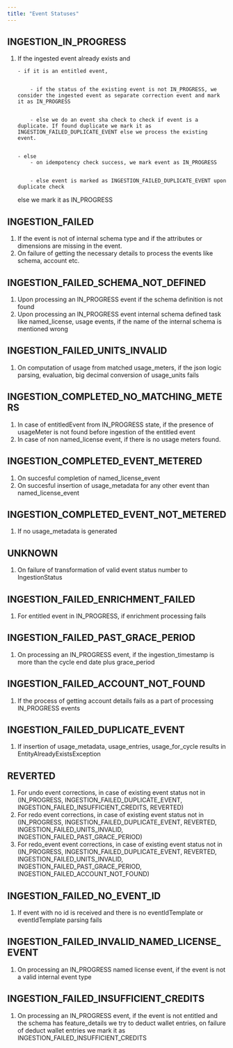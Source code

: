 ```yaml
---
title: "Event Statuses"
---
```


## INGESTION_IN_PROGRESS
1.  If the ingested event already exists and


        - if it is an entitled event,


            - if the status of the existing event is not IN_PROGRESS, we consider the ingested event as separate correction event and mark it as IN_PROGRESS


            - else we do an event sha check to check if event is a duplicate. If found duplicate we mark it as INGESTION_FAILED_DUPLICATE_EVENT else we process the existing event.


        - else
            - on idempotency check success, we mark event as IN_PROGRESS


            - else event is marked as INGESTION_FAILED_DUPLICATE_EVENT upon duplicate check


    else we mark it as IN_PROGRESS

## INGESTION_FAILED
1. If the event is not of internal schema type and if the attributes or dimensions are missing in the event.
2. On failure of getting the necessary details to process the events like schema, account etc.

## INGESTION_FAILED_SCHEMA_NOT_DEFINED
1. Upon processing an IN_PROGRESS event if the schema definition is not found
2. Upon processing an IN_PROGRESS event internal schema defined task like named_license, usage events, if the name of the internal schema is mentioned wrong

## INGESTION_FAILED_UNITS_INVALID
1. On computation of usage from matched usage_meters, if the json logic parsing, evaluation, big decimal conversion of usage_units fails

## INGESTION_COMPLETED_NO_MATCHING_METERS
1. In case of entitledEvent from IN_PROGRESS state, if the presence of usageMeter is not found before ingestion of the entitled event
2. In case of non named_license event, if there is no usage meters found.

## INGESTION_COMPLETED_EVENT_METERED
1. On succesful completion of named_license_event
2. On succesful insertion of usage_metadata for any other event than named_license_event

## INGESTION_COMPLETED_EVENT_NOT_METERED
1. If no usage_metadata is generated

## UNKNOWN
1. On failure of transformation of valid event status number to IngestionStatus 

## INGESTION_FAILED_ENRICHMENT_FAILED
1. For entitled event in IN_PROGRESS, if enrichment processing fails

## INGESTION_FAILED_PAST_GRACE_PERIOD
1. On processing an IN_PROGRESS event, if the ingestion_timestamp is more than the cycle end date plus grace_period

## INGESTION_FAILED_ACCOUNT_NOT_FOUND
1. If the process of getting account details fails as a part of processing IN_PROGRESS events

## INGESTION_FAILED_DUPLICATE_EVENT
1. If insertion of usage_metadata, usage_entries, usage_for_cycle results in EntityAlreadyExistsException

## REVERTED
1. For undo event corrections, in case of existing event status not in (IN_PROGRESS, INGESTION_FAILED_DUPLICATE_EVENT, INGESTION_FAILED_INSUFFICIENT_CREDITS, REVERTED)
2. For redo event corrections, in case of existing event status not in (IN_PROGRESS, INGESTION_FAILED_DUPLICATE_EVENT, REVERTED, INGESTION_FAILED_UNITS_INVALID, INGESTION_FAILED_PAST_GRACE_PERIOD)
3. For redo_event event corrections, in case of existing event status not in (IN_PROGRESS, INGESTION_FAILED_DUPLICATE_EVENT, REVERTED, INGESTION_FAILED_UNITS_INVALID, INGESTION_FAILED_PAST_GRACE_PERIOD, INGESTION_FAILED_ACCOUNT_NOT_FOUND)

## INGESTION_FAILED_NO_EVENT_ID
1. If event with no id is received and there is no eventIdTemplate or eventIdTemplate parsing fails

## INGESTION_FAILED_INVALID_NAMED_LICENSE_EVENT
1. On processing an IN_PROGRESS named license event, if the event is not a valid internal event type

## INGESTION_FAILED_INSUFFICIENT_CREDITS
1. On processing an IN_PROGRESS event, if the event is not entitled and the schema has feature_details we try to deduct wallet entries, on failure of deduct wallet entries we mark it as INGESTION_FAILED_INSUFFICIENT_CREDITS







